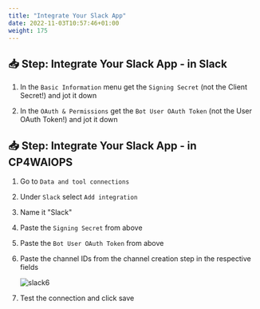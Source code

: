 ```yaml
---
title: "Integrate Your Slack App"
date: 2022-11-03T10:57:46+01:00
weight: 175
---
```




## 📥 Step: Integrate Your Slack App - in Slack




1. In the `Basic Information` menu get the `Signing Secret` (not the Client Secret!) and jot it down

3. In the `OAuth & Permissions` get the `Bot User OAuth Token` (not the User OAuth Token!) and jot it down




## 📥 Step: Integrate Your Slack App - in CP4WAIOPS




1. Go to `Data and tool connections`
5. Under `Slack` select `Add integration`
6. Name it "Slack"
7. Paste the `Signing Secret` from above
8. Paste the `Bot User OAuth Token` from above
9. Paste the channel IDs from the channel creation step in the respective fields

	![slack6](/images/slack/slack012.png)

10. Test the connection and click save





